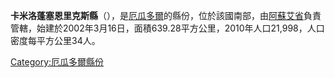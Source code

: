 {{Coord|3|3|S|79|44|W|display=title}}

'''卡米洛蓬塞恩里克斯縣'''（{{lang-es|Cantón Camilo Ponce Enríquez}}），是[[厄瓜多爾|厄瓜多爾]]的縣份，位於該國南部，由[[阿蘇艾省|阿蘇艾省]]負責管轄，始建於2002年3月16日，面積639.28平方公里，2010年人口21,998，人口密度每平方公里34人。

{{厄瓜多爾縣份}}

[[Category:厄瓜多爾縣份|Category:厄瓜多爾縣份]]


{{Ecuador-geo-stub}}